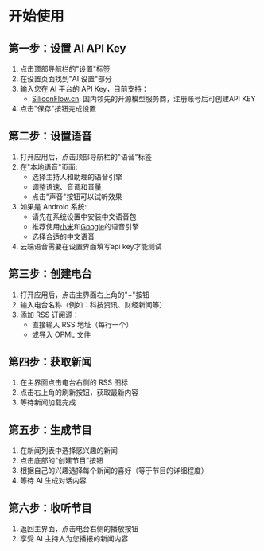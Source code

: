 # 开始使用

## 第一步：设置 AI API Key

1. 点击顶部导航栏的"设置"标签
2. 在设置页面找到"AI 设置"部分
3. 输入您在 AI 平台的 API Key，目前支持：
   - [SiliconFlow.cn](https://cloud.siliconflow.cn/i/GKAoff2O): 国内领先的开源模型服务商，注册账号后可创建API KEY
4. 点击"保存"按钮完成设置


## 第二步：设置语音

1. 打开应用后，点击顶部导航栏的"语音"标签
2. 在"本地语音"页面:
   - 选择主持人和助理的语音引擎
   - 调整语速、音调和音量
   - 点击"声音"按钮可以试听效果
3. 如果是 Android 系统:
   - 请先在系统设置中安装中文语音包
   - 推荐使用[小米](https://www.52pojie.cn/thread-1683594-1-1.html)和[Google](https://play.google.com/store/apps/details?id=com.google.android.voiceservices)的语音引擎
   - 选择合适的中文语音
4. 云端语音需要在设置界面填写api key才能测试


## 第三步：创建电台

1. 打开应用后，点击主界面右上角的"+"按钮
2. 输入电台名称（例如：科技资讯、财经新闻等）
3. 添加 RSS 订阅源：
   - 直接输入 RSS 地址（每行一个）
   - 或导入 OPML 文件

## 第四步：获取新闻

1. 在主界面点击电台右侧的 RSS 图标
2. 点击右上角的刷新按钮，获取最新内容
3. 等待新闻加载完成

## 第五步：生成节目

1. 在新闻列表中选择感兴趣的新闻
2. 点击底部的"创建节目"按钮
3. 根据自己的兴趣选择每个新闻的喜好（等于节目的详细程度）
4. 等待 AI 生成对话内容

## 第六步：收听节目

1. 返回主界面，点击电台右侧的播放按钮
2. 享受 AI 主持人为您播报的新闻内容 
